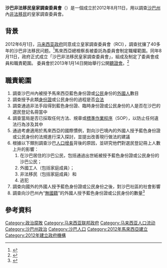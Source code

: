 '''沙巴非法移民皇家調查委員會'''（{{lang-en|'''Royal Commission of Inquiry on illegal immigrants in Sabah'''}}）是一個成立於2012年8月11日，用以調查[[沙巴州|沙巴州]]內[[非法移民|非法移民]]的皇家調查委員會。

== 背景 ==
2012年6月1日，[[马来西亚政府|马来西亚政府]]同意成立皇家調查委員會（RCI），調查扰攘了40多年的沙巴非法移民问题。<ref name="bpost">{{cite web|url=http://www.theborneopost.com/2012/06/02/najib-announces-setting-up-of-rci-to-probe-issue-of-illegal-immigrants-in-sabah-new/|title=Najib announces setting up of RCI to probe issue of illegal immigrants in Sabah|date=2012-06-02|work=Borneo Post Online|accessdate=2016-10-13|archive-date=2016-06-01|archive-url=https://web.archive.org/web/20160601040621/http://www.theborneopost.com/2012/06/02/najib-announces-setting-up-of-rci-to-probe-issue-of-illegal-immigrants-in-sabah-new/|dead-url=no}}</ref>馬來西亞總檢察長被委託為委員會制定職權範圍。同年8月11日，政府正式成立「沙巴非法移民皇家調查委員會」，組成及制定了委員會成員和職責範圍。 委員會於2013年1月14日開始舉行公開[[聽證會|聽證會]]。<ref>{{cite web|url=http://thestar.com.my/news/story.asp?file=/2013/1/11/nation/20130111113202&sec=nation|title=RCI on Sabah immigrant issue begins public hearings from Monday|date=2013-01-11|publisher=The Star (Malaysia)}}</ref>

== 職責範圍 ==
#調查沙巴州內被授予馬來西亞藍色身份證或[[公民|公民]]身份的[[外國人|外國人]]數目
#調查授予此類[[身份證|身份證]]或公民身份的過程是否[[合法|合法]]
#調查通過非法手段得到藍色身份證、臨時身份證或公民身份的人是否在沙巴的選民登記名冊當中
#調查當局是否已採取任何方法、規章或[[標準作業程序|標準作業程序]]（SOP），以防止任何違法行為涉及其中
#通過考慮適用於馬來西亞的國際慣例，對向沙巴境內的外國人授予藍色身份證或公民身份的法規進行深入探討，並提出改善現行做法的建議
#根據以下類別調查沙巴[[人口增長|人口增長]]背後的原因，並研究他們對選民登記冊上人數上升的影響：
##在沙巴居住的沙巴公民，包括通過出世紙被授予藍色身份證或公民身份的沙巴公民；
##外國工人（包括家庭成員）；
##非法移民（包括家庭成員）和
##逃犯
#調查向國外的外國人授予藍色身份證或公民身份之後，對沙巴社區的社會影響
#調查向沙巴州內“[[無國籍|無國籍]]”的外國人授予藍色身份證或公民身份的數量<ref name="TMI">{{cite web|url=http://www.themalaysianinsider.com/malaysia/article/ic-for-votes-claim-focus-of-sabah-rci/ |title=IC-for-votes claim focus of Sabah RCI |date=2012-08-11 |work=The Malaysian Insider |deadurl=yes |archiveurl=https://web.archive.org/web/20120818020525/http://www.themalaysianinsider.com/malaysia/article/ic-for-votes-claim-focus-of-sabah-rci/ |archivedate=2012-08-18 }}</ref>

== 參考資料 ==
{{Reflist}}

[[Category:政治腐敗|Category:政治腐敗]]
[[Category:马来西亚联邦政府|Category:马来西亚联邦政府]]
[[Category:马来西亚人口流动|Category:马来西亚人口流动]]
[[Category:沙巴州政治|Category:沙巴州政治]]
[[Category:沙巴人口|Category:沙巴人口]]
[[Category:2012年馬來西亞建立|Category:2012年馬來西亞建立]]
[[Category:2012年建立政府機構|Category:2012年建立政府機構]]